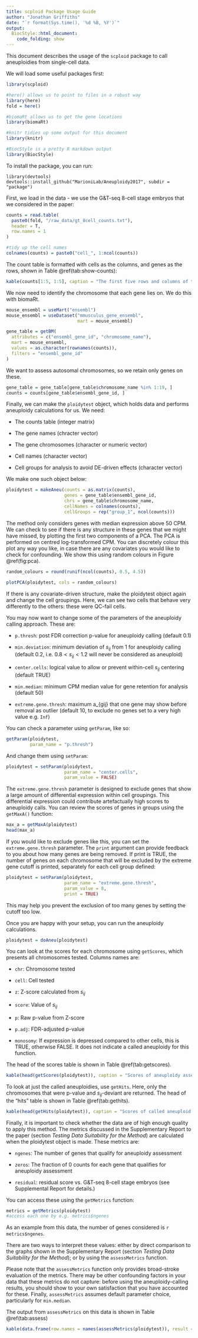 ```yaml
---
title: scploid Package Usage Guide
author: "Jonathan Griffiths"
date: "`r format(Sys.time(), '%d %B, %Y')`"
output:
  BiocStyle::html_document:
    code_folding: show
---
```


This document describes the usage of the `scploid` package to call aneuploidies from single-cell data.

We will load some useful packages first:


```r

library(scploid)

#here() allows us to point to files in a robust way
library(here)
fold = here()

#biomaRt allows us to get the gene locations
library(biomaRt)

#knitr tidies up some output for this document
library(knitr)

#BiocStyle is a pretty R markdown output
library(BiocStyle)

```

To install the package, you can run:

`library(devtools)`
`devtools::install_github("MarioniLab/Aneuploidy2017", subdir = "package")`

First, we load in the data - we use the G&T-seq 8-cell stage embryos that we considered in the paper:

```r

counts = read.table(
  paste0(fold, "/raw_data/gt_8cell_counts.txt"),
  header = T,
  row.names = 1
)

#tidy up the cell names
colnames(counts) = paste0("cell_", 1:ncol(counts))


```

The count table is formatted with cells as the columns, and genes as the rows, shown in Table \@ref(tab:show-counts):

```r

kable(counts[1:5, 1:5], caption = "The first five rows and columns of the counts matrix.")

```

We now need to identify the chromosome that each gene lies on. We do this with biomaRt.

```r

mouse_ensembl = useMart("ensembl")
mouse_ensembl = useDataset("mmusculus_gene_ensembl", 
                           mart = mouse_ensembl)

gene_table = getBM(
  attributes = c("ensembl_gene_id", "chromosome_name"),
  mart = mouse_ensembl,
  values = as.character(rownames(counts)),
  filters = "ensembl_gene_id"
)

```

We want to assess autosomal chromosomes, so we retain only genes on these.

```r

gene_table = gene_table[gene_table$chromosome_name %in% 1:19, ]
counts = counts[gene_table$ensembl_gene_id, ]

```

Finally, we can make the `ploidytest` object, which holds data and performs aneuploidy calculations for us. We need:

* The counts table (integer matrix)

* The gene names (chracter vector)

* The gene chromosomes (character or numeric vector)

* Cell names (character vector)

* Cell groups for analysis to avoid DE-driven effects (character vector)

We make one such object below:


```r

ploidytest = makeAneu(counts = as.matrix(counts), 
                      genes = gene_table$ensembl_gene_id, 
                      chrs = gene_table$chromosome_name, 
                      cellNames = colnames(counts), 
                      cellGroups = rep("group_1", ncol(counts)))

```

The method only considers genes with median expression above 50 CPM. We can check to see if there is any structure in these genes that we might have missed, by plotting the first two components of a PCA. The PCA is performed on centred log-transformed CPM. You can discretely colour this plot any way you like, in case there are any covariates you would like to check for confounding. We show this using random colours in Figure \@ref(fig:pca).

```r

random_colours = round(runif(ncol(counts), 0.5, 4.5))

plotPCA(ploidytest, cols = random_colours)

```

If there is any covariate-driven structure, make the ploidytest object again and change the cell groupings. Here, we can see two cells that behave very differently to the others: these were QC-fail cells.

You may now want to change some of the parameters of the aneuploidy calling approach. These are:

* `p.thresh`: post FDR correction p-value for aneuploidy calling (default 0.1)

* `min.deviation`: minimum deviation of $s_{ij}$ from 1 for aneuploidy calling (default 0.2, i.e. $0.8<s_{ij}<1.2$ will never be considered as aneuploid)

* `center.cells`: logical value to allow or prevent within-cell $s_{ij}$ centering (default TRUE)

* `min.median`: minimum CPM median value for gene retention for analysis (default 50)

* `extreme.gene.thresh`: maximum a_{gij} that one gene may show before removal as outlier (default 10, to exclude no genes set to a very high value e.g. `Inf`)

You can check a parameter using `getParam`, like so:

```r

getParam(ploidytest, 
         param_name = "p.thresh")

```

And change them using `setParam`:

```r

ploidytest = setParam(ploidytest, 
                      param_name = "center.cells", 
                      param_value = FALSE)

```

The `extreme.gene.thresh` parameter is designed to exclude genes that show a large amount of differential expression within cell groupings. This differential expression could contribute artefactually high scores to aneuploidy calls. You can review the scores of genes in groups using the `getMaxA()` function:

```r

max_a = getMaxA(ploidytest)
head(max_a)

```

If you would like to exclude genes like this, you can set the `extreme.gene.thresh` parameter. The `print` argument can provide feedback to you about how many genes are being removed. If print is TRUE, the number of genes on each chromosome that will be excluded by the extreme gene cutoff is printed, separately for each cell group defined:

```r

ploidytest = setParam(ploidytest, 
                      param_name = "extreme.gene.thresh", 
                      param_value = 8,
                      print = TRUE)

```

This may help you prevent the exclusion of too many genes by setting the cutoff too low.

Once you are happy with your setup, you can run the aneuploidy calculations.


```r

ploidytest = doAneu(ploidytest)

```

You can look at the scores for each chromosome using `getScores`, which presents all chromosomes tested. Columns names are:

* `chr`: Chromosome tested

* `cell`: Cell tested

* `z`: Z-score calculated from $s_{ij}$

* `score`: Value of $s_{ij}$

* `p`: Raw p-value from Z-score

* `p.adj`: FDR-adjusted p-value

* `monosomy`: If expression is depressed compared to other cells, this is TRUE, otherwise FALSE. It does not indicate a called aneuploidy for this function.

The head of the scores table is shown in Table \@ref(tab:getscores).

```r

kable(head(getScores(ploidytest)), caption = "Scores of aneuploidy assessment.")


```

To look at just the called aneuploidies, use `getHits`. Here, only the chromosomes that were p-value and $s_{ij}$-deviant are returned. The head of the "hits" table is shown in Table \@ref(tab:gethits).


```r

kable(head(getHits(ploidytest)), caption = "Scores of called aneuploid chromosomes.")

```

Finally, it is important to check whether the data are of high enough quality to apply this method. The metrics discussed in the Supplementary Report to the paper (section *Testing Data Suitability for the Method*) are calculated when the ploidytest object is made. These metrics are:

* `ngenes`: The number of genes that qualify for aneuploidy assessment

* `zeros`: The fraction of 0 counts for each gene that qualifies for aneuploidy assessment

* `residual`: residual score vs. G&T-seq 8-cell stage embryos (see Supplemental Report for details.)

You can access these using the `getMetrics` function:

```r

metrics = getMetrics(ploidytest)
#access each one by e.g. metrics$ngenes

```

As an example from this data, the number of genes considered is `r metrics$ngenes`.

There are two ways to interpret these values: either by direct comparison to the graphs shown in the Supplementary Report (section *Testing Data Suitability for the Method*); or by using the `assessMetrics` function.

Please note that the `assessMetrics` function only provides broad-stroke evaluation of the metrics. There may be other confounding factors in your data that these metrics do not capture: before using the aneuploidy-calling results, you should show to your own satisfaction that you have accounted for these. Finally, `assessMetrics` assumes default parameter choice, particularly for `min.median`.

The output from `assessMetrics` on this data is shown in Table \@ref(tab:assess)

```r

kable(data.frame(row.names = names(assessMetrics(ploidytest)), result = assessMetrics(ploidytest)), caption = "Simple quality assessment calls for this dataset")

```